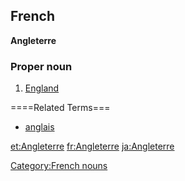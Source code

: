 ==French==
'''Angleterre'''
===Proper noun===
# [[England]]
====Related Terms===
*[[anglais]]
[[Category:French nouns]]

[[et:Angleterre]]
[[fr:Angleterre]]
[[ja:Angleterre]]